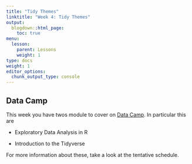 ```yaml
---
title: "Tidy Themes"
linktitle: "Week 4: Tidy Themes"
output:
  blogdown::html_page:
    toc: true
menu:
  lesson:
    parent: Lessons
    weight: 1
type: docs
weight: 1
editor_options: 
  chunk_output_type: console
---
```


## Data Camp
This week you have twos module to cover on [Data Camp](https://www.datacamp.com/){target="_blank"}. In particular this are

- Exploratory Data Analysis in R

- Introduction to the Tidyverse

For more information about these, take a look at the tentative schedule.

